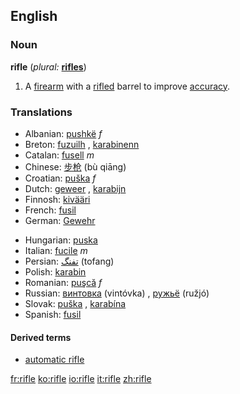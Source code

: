 ==English==

===Noun===
{{wikipedia}}
'''rifle''' (''plural:'' '''[[rifles]]''')
# A [[firearm]] with a [[rifled]] barrel to improve [[accuracy]].

===Translations===
{{top}}
*Albanian: [[pushkë]] ''f''
*Breton: [[fuzuilh]] {{f}}, [[karabinenn]] {{f}}
*Catalan: [[fusell]] ''m''
*Chinese: [[步枪]] (bù qiāng)
*Croatian: [[puška]] ''f''
*Dutch: [[geweer]] {{n}}, [[karabijn]] {{f}}
*Finnosh: [[kivääri]]
*French: [[fusil]] {{m}}
*German: [[Gewehr]] {{n}}
{{mid}}
*Hungarian: [[puska]]
*Italian: [[fucile]] ''m''
*Persian: [[تفنگ]] (tofang)
*Polish: [[karabin]] {{m}}
*Romanian: [[puşcă]] ''f''
*Russian: [[винтовка]] (vintóvka) {{f}}, [[ружьё]] (ružjó) {{n}}
*Slovak: [[puška]] {{f}}, [[karabína]] {{f}}
*Spanish: [[fusil]] {{m}}
{{bottom}}

====Derived terms====
*[[automatic rifle]]

[[fr:rifle]]
[[ko:rifle]]
[[io:rifle]]
[[it:rifle]]
[[zh:rifle]]